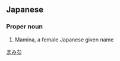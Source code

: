 ==Japanese==
{{ja-kanjitab|真|実|菜}}

===Proper noun===
{{ja-pos|proper|まみな}}

# Mamina, a female Japanese given name

[[Category:Japanese female given names|まみな]]